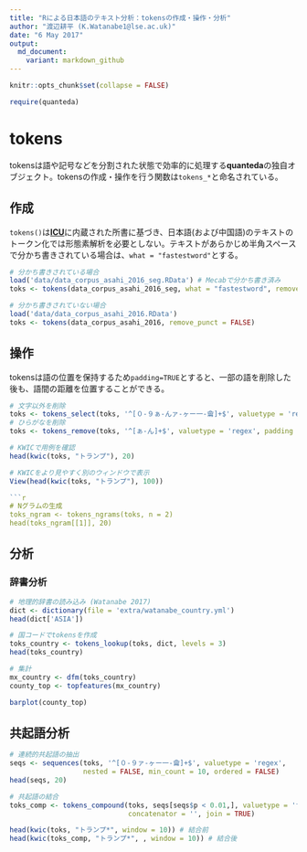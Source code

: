 ```yaml
---
title: "Rによる日本語のテキスト分析：tokensの作成・操作・分析"
author: "渡辺耕平 (K.Watanabe1@lse.ac.uk)"
date: "6 May 2017"
output:
  md_document:
    variant: markdown_github
---
```


```r
knitr::opts_chunk$set(collapse = FALSE)
```
```r
require(quanteda)
```
# tokens
tokensは語や記号などを分割された状態で効率的に処理する**quanteda**の独自オブジェクト。tokensの作成・操作を行う関数は`tokens_*`と命名されている。

## 作成
`tokens()`は**[ICU](http://site.icu-project.org)**に内蔵された所書に基づき、日本語(および中国語)のテキストのトークン化では形態素解析を必要としない。テキストがあらかじめ半角スペースで分かち書きされている場合は、`what = "fastestword"`とする。
```r
# 分かち書きされている場合
load('data/data_corpus_asahi_2016_seg.RData') # Mecabで分かち書き済み
toks <- tokens(data_corpus_asahi_2016_seg, what = "fastestword", remove_punct = FALSE)

# 分かち書きされていない場合
load('data/data_corpus_asahi_2016.RData') 
toks <- tokens(data_corpus_asahi_2016, remove_punct = FALSE)
```

## 操作
tokensは語の位置を保持するため`padding=TRUE`とすると、一部の語を削除した後も、語間の距離を位置することができる。
```r
# 文字以外を削除
toks <- tokens_select(toks, '^[０-９ぁ-んァ-ヶー一-龠]+$', valuetype = 'regex', padding = TRUE)
# ひらがなを削除
toks <- tokens_remove(toks, '^[ぁ-ん]+$', valuetype = 'regex', padding = TRUE)

# KWICで用例を確認
head(kwic(toks, "トランプ"), 20)
```
```r
# KWICをより見やすく別のウィンドウで表示
View(head(kwic(toks, "トランプ"), 100))

```r
# Nグラムの生成
toks_ngram <- tokens_ngrams(toks, n = 2)
head(toks_ngram[[1]], 20)
```

## 分析
### 辞書分析
```r
# 地理的辞書の読み込み (Watanabe 2017)
dict <- dictionary(file = 'extra/watanabe_country.yml')
head(dict['ASIA'])

# 国コードでtokensを作成
toks_country <- tokens_lookup(toks, dict, levels = 3) 
head(toks_country)

# 集計
mx_country <- dfm(toks_country)
county_top <- topfeatures(mx_country)
```

```r
barplot(county_top)
```

## 共起語分析

```r
# 連続的共起語の抽出
seqs <- sequences(toks, '^[０-９ァ-ヶー一-龠]+$', valuetype = 'regex', 
                  nested = FALSE, min_count = 10, ordered = FALSE)
head(seqs, 20)

# 共起語の結合
toks_comp <- tokens_compound(toks, seqs[seqs$p < 0.01,], valuetype = 'fixed', 
                             concatenator = '', join = TRUE)

head(kwic(toks, "トランプ*", window = 10)) # 結合前
head(kwic(toks_comp, "トランプ*", , window = 10)) # 結合後
```

